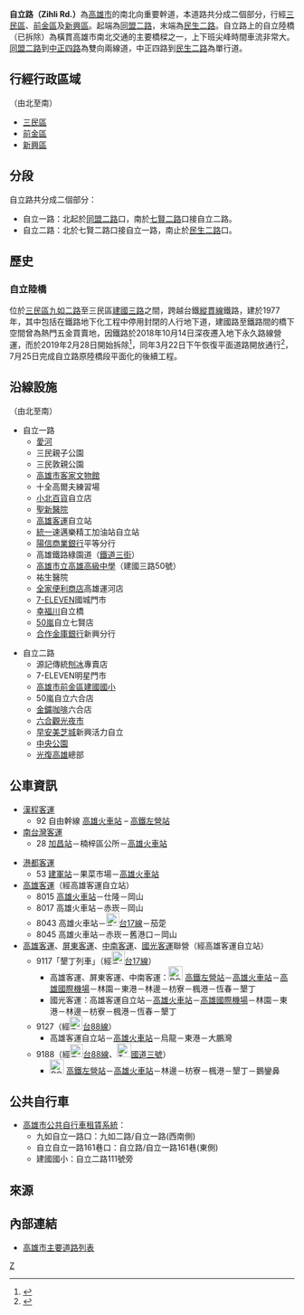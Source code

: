 {{Infobox TwRoad2
|bgcolorh= 
|colorh=
|code=
|name=自立路
|enname=Zihli Rd.
|level=一般道路
|length=2.7
|sec=一路<small>（[[三民區|三民]]、[[前金區|前金]]、[[新興區_(高雄市)|新興區]]）</small><br>二路<small>（[[前金區|前金]]、[[新興區_(高雄市)|新興區]]）</small>
|lastext=
|line=
|start=[[同盟路_(高雄市)|同盟二路]]
|end=[[民生路_(高雄市)|民生二路]]
|junc=[[十全路|十全二路]]、[[九如路_(高雄市)|九如二路]]、<br/>[[建國路_(高雄市)|建國三路]]、[[八德路_(高雄市)|八德二路]]、<br/>[[七賢路_(高雄市)|七賢二路]]、[[六合路_(高雄市)|六合二路]]、<br/>[[中正路_(高雄市)|中正四路]] 
|img=IMAG0098.jpg
|cap=自立九如路口，前方為自立陸橋（現已拆除）。
|size=
|left=
|right=
|leftlink=
|leftdirection=
|rightlink=
|rightdirection=
|SN=
|SNtype=
|SNNum=
|SN2=
|SN2type=
|SN2Num=
|SN3=
|SN3type=
|SN3Num=
}}
'''自立路（Zihli Rd.）'''為[[高雄市|高雄市]]的南北向重要幹道，本道路共分成二個部分，行經[[三民區|三民區]]、[[前金區|前金區]]及[[新興區_(高雄市)|新興區]]。起端為[[同盟路_(高雄市)|同盟二路]]，末端為[[民生路_(高雄市)|民生二路]]。自立路上的自立陸橋（已拆除）為橫貫高雄市南北交通的主要橋樑之一，上下班尖峰時間車流非常大。[[同盟路_(高雄市)|同盟二路]]到[[中正路_(高雄市)|中正四路]]為雙向兩線道，中正四路到[[民生路_(高雄市)|民生二路]]為單行道。

== 行經行政區域 ==
（由北至南）
* [[三民區|三民區]]
* [[前金區|前金區]]
* [[新興區_(高雄市)|新興區]]

== 分段 ==
自立路共分成二個部分：
* 自立一路：北起於[[同盟路_(高雄市)|同盟二路]]口，南於[[七賢路_(高雄市)|七賢二路]]口接自立二路。
* 自立二路：北於七賢二路口接自立一路，南止於[[民生路_(高雄市)|民生二路]]口。

== 歷史 ==
=== 自立陸橋 ===
位於[[三民區|三民區]][[九如路_(高雄市)|九如二路]]至三民區[[建國路_(高雄市)|建國三路]]之間，跨越台鐵[[縱貫線_(南段)|縱貫線]]鐵路，建於1977年，其中包括在鐵路地下化工程中停用封閉的人行地下道，建國路至鐵路間的橋下空間曾為熱門五金買賣地，因鐵路於2018年10月14日深夜遷入地下永久路線營運，而於2019年2月28日開始拆除<ref name="b2a0b5bd2de5">{{cite web|author=新工處|url=https://pwb.kcg.gov.tw/Web/ActivitiesDetailC001100.aspx?Cond=cd434068-60f2-41ec-8a5f-b2a0b5bd2de5|title=自立陸橋服務42年 將走入歷史 2月28日開始拆除|publisher=高雄市政府工務局|date=2019-02-28|accessdate=2019-02-28|language=zh}}</ref>，同年3月22日下午恢復平面道路開放通行<ref name="ltn2735350">{{cite web|author=[[自由時報|自由時報]]|url=https://news.ltn.com.tw/news/life/breakingnews/2735350|title=高市自立陸橋拆除順利 提前至14：00通車|publisher=自由時報電子報|date=2019-03-22|accessdate=2019-03-23|language=zh|archive-date=2019-03-25|archive-url=https://web.archive.org/web/20190325142655/https://news.ltn.com.tw/news/life/breakingnews/2735350|dead-url=no}}</ref>，7月25日完成自立路原陸橋段平面化的後續工程。

== 沿線設施 ==
（由北至南）
* 自立一路
** [[愛河|愛河]]
** 三民親子公園
** 三民敦親公園
** [[高雄市客家文物館|高雄市客家文物館]]
** 十全高爾夫練習場
** [[小北百貨|小北百貨]]自立店
** [[聖新醫院|聖新醫院]]
** [[高雄客運|高雄客運]]自立站
** [[統一企業|統一]]速邁樂精工加油站自立站
** [[陽信商業銀行|陽信商業銀行]]平等分行
** 高雄鐵路綠園道（[[鐵道街_(高雄市)|鐵道三街]]）
** [[高雄市立高雄高級中學|高雄市立高雄高級中學]]（建國三路50號）
** 祐生醫院
** [[全家便利商店|全家便利商店]]高雄運河店
** [[7-ELEVEN|7-ELEVEN]]國城門市
** [[幸福川|幸福川]]自立橋
** [[50嵐|50嵐]]自立七賢店
** [[合作金庫銀行|合作金庫銀行]]新興分行

* 自立二路
** 源記傳統[[刨冰|刨冰]]專賣店
** 7-ELEVEN明星門市
** [https://web.archive.org/web/20190908140012/http://www.chkops.kh.edu.tw/ 高雄市前金區建國國小]
** 50嵐自立六合店
** [[金鑛咖啡|金鑛咖啡]]六合店
** [[六合觀光夜市|六合觀光夜市]]
** [[早安美芝城|早安美芝城]]新興活力自立
** [[中央公園_(高雄市)|中央公園]]
** [[公民割草行動|光復高雄]]總部

== 公車資訊 ==
* [[漢程客運|漢程客運]]
** 92 自由幹線 [[高雄火車站|高雄火車站]] – [[高鐵左營站|高鐵左營站]]
* [[南台灣客運|南台灣客運]]
** 28 [[加昌站_(公車)|加昌站]]－楠梓區公所－[[高雄火車站|高雄火車站]]

* [[港都客運|港都客運]]
** 53 [[建軍站|建軍站]]－果菜市場－[[高雄火車站|高雄火車站]]
* [[高雄客運|高雄客運]]（經高雄客運自立站）
** 8015 [[高雄火車站|高雄火車站]]－仕隆－岡山
** 8017 高雄火車站－赤崁－岡山
** 8043 高雄火車站－[[File:TW_PHW17.svg|23px]][[台17線|台17線]]－茄萣
** 8045 高雄火車站－赤崁－舊港口－岡山
* [[高雄客運|高雄客運]]、[[屏東客運|屏東客運]]、[[中南客運|中南客運]]、[[國光客運|國光客運]]聯營（經高雄客運自立站）
** 9117「墾丁列車」（經[[File:TW_PHW17.svg|23px]][[台17線|台17線]]）
*** 高雄客運、屏東客運、中南客運：[[File:ROC_Taiwan_Railways_Administration_Logo.svg|25px]]<!-- 注释出：[[File:Kaohsiung_Metro_Logo(Logo_Only).svg|25px]] --><!-- 注释出：[[File:THSR_no_text.svg|32px]] -->[[新左營車站|高鐵左營站]]－[[高雄火車站|高雄火車站]]－[[高雄國際機場|高雄國際機場]]－林園－東港－林邊－枋寮－楓港－恆春－墾丁
*** 國光客運：高雄客運自立站－[[高雄火車站|高雄火車站]]－[[高雄國際機場|高雄國際機場]]－林園－東港－林邊－枋寮－楓港－恆春－墾丁
** 9127（經[[File:TW_PHW88.svg|23px]][[台88線|台88線]]）
*** 高雄客運自立站－[[高雄火車站|高雄火車站]]－烏龍－東港－大鵬灣
** 9188（經[[File:TW_PHW88.svg|23px]][[台88線|台88線]]、[[File:TWHW3.svg|25px]][[福爾摩沙高速公路|國道三號]]）
*** [[File:ROC_Taiwan_Railways_Administration_Logo.svg|25px]]<!-- 注释出：[[File:Kaohsiung_Metro_Logo(Logo_Only).svg|25px]] --><!-- 注释出：[[File:THSR_no_text.svg|32px]] -->[[新左營車站|高鐵左營站]]－[[高雄火車站|高雄火車站]]－林邊－枋寮－楓港－墾丁－鵝鑾鼻

== 公共自行車 ==
* [[高雄市公共自行車租賃系統|高雄市公共自行車租賃系統]]：
** 九如自立一路口：九如二路/自立一路(西南側)
** 自立自立一路161巷口：自立路/自立一路161巷(東側)
** 建國國小：自立二路111號旁

== 來源 ==
{{reflist}}

== 內部連結 ==
* [[高雄市主要道路列表|高雄市主要道路列表]]

{{高雄市重要道路}}

[[Category:高雄市街道|Z]]